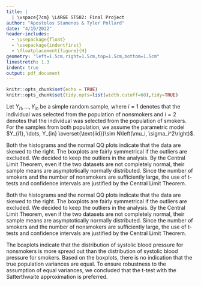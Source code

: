 ```yaml
---
title: |
  | \vspace{7cm} \LARGE ST502: Final Project
author: "Apostolos Stamenos & Tyler Pollard"
date: "4/19/2022"
header-includes:
  - \usepackage{float}
  - \usepackage{indentfirst}
  - \floatplacement{figure}{H}
geometry: "left=1.5cm,right=1.5cm,top=1.5cm,bottom=1.5cm"
linestretch: 1.3
indent: true
output: pdf_document
---
```


```r
knitr::opts_chunk$set(echo = TRUE)
knitr::opts_chunk$set(tidy.opts=list(width.cutoff=60),tidy=TRUE)
```
\newpage

\section{Part 1}\label{s:part1}

Let $Y_{i1}, \dots, Y_{in}$ be a simple random sample, where $i=1$ denotes that the individual was selected from the population of nonsmokers and $i=2$ denotes that the individual was selected from the population of smokers. For the samples from both population, we assume the parametric model $Y_{i1}, \dots, Y_{in} \overset{\text{iid}}\sim N\left(\mu_i, \sigma_i^2\right)$.

\begin{table}[H]\begin{center}
\caption{{\bf Summary of tests}: .}\label{t:summary}
\begin{tabular}{c|cc|cc|c} \hline
Test & Point Estimate & SE & Test Statistic & p-value & Confidence Interval\\ \hline
Pooled Variance & 0.yyy & 0.0xx & & & \\
Satterthwaite & 0.yyy & 0.0xx & & & \\ \hline
\end{tabular}
\end{center}
\end{table}

\begin{figure}\caption{{\bf yadayadayada}\label{f:hist}}
\centering 
<<<<<<< HEAD
\includegraphics[page=1,width=1.05\textwidth]{hist}
\end{figure}

Both the histograms and the normal QQ plots indicate that the data are skewed to the right. The boxplots are fairly symmetrical if the outliers are excluded. We decided to keep the outliers in the analysis. By the Central Limit Theorem, even if the two datasets are not completely normal, their sample means are asymptotically normally distributed. Since the number of smokers and the number of nonsmokers are sufficiently large, the use of t-tests and confidence intervals are justified by the Central Limit Theorem. 

\begin{figure}\caption{{\bf yadayadayada}\label{f:qq}}
\centering 
\includegraphics[page=1,width=1.05\textwidth]{qq}
\end{figure}

Both the histograms and the normal QQ plots indicate that the data are skewed to the right. The boxplots are fairly symmetrical if the outliers are excluded. We decided to keep the outliers in the analysis. By the Central Limit Theorem, even if the two datasets are not completely normal, their sample means are asymptotically normally distributed. Since the number of smokers and the number of nonsmokers are sufficiently large, the use of t-tests and confidence intervals are justified by the Central Limit Theorem. 

\begin{figure}\caption{{\bf yadayadayada}\label{f:boxplots}}
\centering 
\includegraphics[page=1,width=1.05\textwidth]{boxplots}
\end{figure}

The boxplots indicate that the distribution of systolic blood pressure for nonsmokers is more spread out than the distribution of systolic blood pressure for smokers. Based on the boxplots, there is no indication that the true population variances are equal. To ensure robustness to the assumption of equal variances, we concluded that the t-test with the Satterthwaite approximation is preferred.

\section{Part 2}\label{s:part2}

\begin{table}[H]\begin{center}
\caption{{\bf Table of blahblahblahblah}: For most of the scenarios, the power of the xxx test is higher than that for the xxx test.}\label{t:power}
\begin{tabular}{c|cc} \hline
True Parameters & Pooled & Satterthwaite \\ \hline
$\mu_1-\mu_2=$, $n_1=$, $n_2=$, $\sigma_1^2=$, $\sigma_2^2=$ & 0.yyy & 0.0xx  \\
$\mu_1-\mu_2=$, $n_1=$, $n_2=$, $\sigma_1^2=$, $\sigma_2^2=$ & 0.yyy & 0.0xx \\ \hline
\end{tabular}
\end{center}
\end{table}
